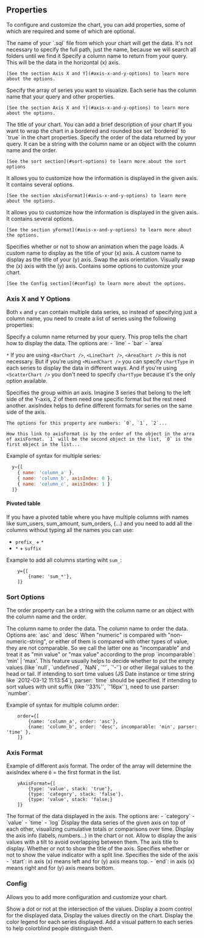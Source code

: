 ## Properties
To configure and customize the chart, you can add properties, some of which are required and some of which are optional.

<ParamField path="query" type="string" required>
    The name of your `.sql` file from which your chart will get the data. It's not necessary to specify the full path, just the name, because we will search all folders until we find it
</ParamField>

<ParamField path="x" type="string | array" required>
    Specify a column name to return from your query. This will be the data in the horizontal (x) axis.

    [See the section Axis X and Y](#axis-x-and-y-options) to learn more about the options.
</ParamField>

<ParamField path="y" type="string | array" required>
    Specify the array of series you want to visualize. Each serie has the column name that your query and other properties.

    [See the section Axis X and Y](#axis-x-and-y-options) to learn more about the options.
</ParamField>

<ParamField path="title" type="string">
    The title of your chart.
</ParamField>

<ParamField path="description" type="string">
    You can add a brief description of your chart
</ParamField>

<ParamField path="bordered" type="boolean">
  If you want to wrap the chart in a bordered and rounded box set `bordered` to `true` in the chart properties.
</ParamField>

<ParamField path="sort" type="string | object">
    Specify the order of the data returned by your query. It can be a string with the column name or an object with the column name and the order.

    [See the sort section](#sort-options) to learn more about the sort options
</ParamField>

<ParamField path="xAxisFormat" type="array">
    It allows you to customize how the information is displayed in the given axis. It contains several options.

    [See the section xAxisFormat](#axis-x-and-y-options) to learn more about the options.
</ParamField>

<ParamField path="yFormat" type="array">
    It allows you to customize how the information is displayed in the given axis. It contains several options.

    [See the section yFormat](#axis-x-and-y-options) to learn more about the options.
</ParamField>

<ParamField path="animation" type="boolean">
    Specifies whether or not to show an animation when the page loads.
</ParamField>

<ParamField path="xTitle" type="string">
    A custom name to display as the title of your (x) axis.
</ParamField>

<ParamField path="yTitle" type="string">
    A custom name to display as the title of your (y) axis.
</ParamField>

<ParamField path="swapAxis" type="boolean">
    Swap the axis orientation. Visually swap the (x) axis with the (y) axis.
</ParamField>

<ParamField path="config" type="array">
    Contains some options to customize your chart.

    [See the Config section](#config) to learn more about the options.
</ParamField>

### Axis X and Y Options

Both `x` and `y` can contain multiple data series, so instead of specifying just a column name, you need to create a list of series using the following properties:

<ParamField path="name" type="string">
    Specify a column name returned by your query.
</ParamField>

<ParamField path="chartType" type="string">
  This prop tells the chart how to display the data. The options are:
  - `line`
  - `bar`
  - `area`

  `*` If you are using `<BarChart />`, `<LineChart />`, `<AreaChart />` this is not necessary. But if you're
  using `<MixedChart />` you can specify `chartType` in each series to display the data in different ways. And if you're using `<ScatterChart />` you don't need to specify `chartType` because it's the only option available.
</ParamField>

<ParamField path="axisIndex" type="string">
    Specifies the group within an axis. Imagine 3 series that belong to the left side of the Y-axis, 2 of them need one specific format but the rest need another. axisIndex helps to define different formats for series on the same side of the axis.

    The options for this property are numbers: `0`, `1`, `2`...

    How this link to axisFormat is by the order of the object in the arra of axisFormat. `1` will be the second object in the list, `0` is the first object in the list...
</ParamField>

Example of syntax for multiple series:

``` javascript
  y={[
    { name: 'column_a' },
    { name: 'column_b', axisIndex: 0 },
    { name: 'column_c', axisIndex: 1 }
  ]}
```

#### Pivoted table
If you have a pivoted table where you have multiple columns with names like sum_users, sum_amount, sum_orders, (...) and you need to add all the columns without typing all the names you can use:

- `prefix_` + `*`
- `*` + `suffix`

Example to add all columns starting wiht `sum_`:
```
    y={[
		{name: 'sum_*'},
    ]}
```

### Sort Options
The order property can be a string with the column name or an object with the column name and the order.

<ParamField path="column" type="string">
    The column name to order the data.
</ParamField>

<ParamField path="order" type="string">
    The column name to order the data. Options are: `asc` and `desc`
</ParamField>

<ParamField path="incomparable" type="string">
    When "numeric" is compared with "non-numeric-string", or either of them is compared with other types of value, they are not comparable. So we call the latter one as "incomparable" and treat it as "min value" or "max value" according to the prop `incomparable`: 'min' | 'max'. This feature usually helps to decide whether to put the empty values (like `null`, `undefined`, `NaN`, `''`, `'-'`) or other illegal values to the head or tail.
</ParamField>

<ParamField path="parser" type="string">
    If intending to sort time values (JS Date instance or time string like `2012-03-12 11:13:54`), parser: `time` should be specified.
    If intending to sort values with unit suffix (like `'33%'`, `'16px'`), need to use parser: `number`.
</ParamField>

Example of syntax for multiple column order:

```
    order={[
		{name: 'column_a', order: 'asc'},
		{name: 'column_b', order: 'desc', incomparable: 'min', parser: 'time' },
    ]}
```

### Axis Format

Example of different axis format. The order of the array will determine the axisIndex where `0` = the first format in the list.

```
    yAxisFormat={[
		{type: 'value', stack: 'true'},
		{type: 'category', stack: 'false'},
		{type: 'value', stack: 'false;}
    ]}
```
<ParamField path="type" type="string">
    The format of the data displayed in the axis. The options are:
    - `category`
    - `value`
    - `time`
    - `log`
</ParamField>

<ParamField path="stack" type="boolean">
    Display the data series of the given axis on top of each other, visualizing cumulative totals or comparisons over time.
</ParamField>

<ParamField path="showAxis" type="boolean">
    Display the axis info (labels, numbers...) in the chart or not.
</ParamField>

<ParamField path="rotate" type="number">
    Allow to display the axis values with a tilt to avoid overlapping between them.
</ParamField>

<ParamField path="displayName" type="string | null">
    The axis title to display.
</ParamField>

<ParamField path="showAxisTitle" type="boolean">
    Whether or not to show the title of the axis.
</ParamField>

<ParamField path="showSplitLine" type="boolean">
    Specifies whether or not to show the value indicator with a split line.
</ParamField>

<ParamField path="axisAlign" type="boolean">
    Specifies the side of the axis
    - `start`: in axis (x) means left and for (y) axis means top.
    - `end`: in axis (x) means right and for (y) axis means bottom.
</ParamField>

### Config
Allows you to add more configuration and customize your chart.

<ParamField path="showDots" type="boolean">
    Show a dot or not at the intersection of the values.
</ParamField>

<ParamField path="showZoom" type="boolean">
    Display a zoom control for the displayed data.
</ParamField>

<ParamField path="showValues" type="boolean">
 Display the values directly on the chart.
</ParamField>

<ParamField path="showLegend" type="boolean">
    Display the color legend for each series displayed.
</ParamField>

<ParamField path="showDecal" type="boolean">
    Add a visual pattern to each series to help colorblind people distinguish them.
</ParamField>


